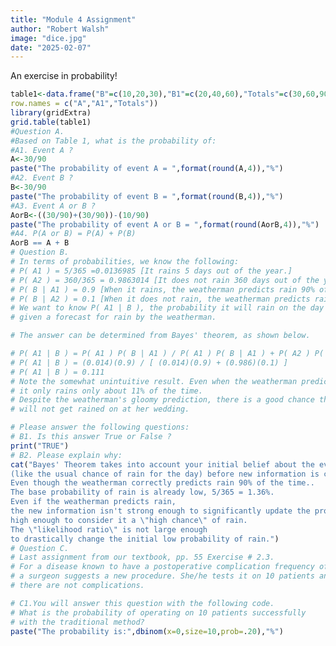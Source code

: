 ```yaml
---
title: "Module 4 Assignment"
author: "Robert Walsh"
image: "dice.jpg"
date: "2025-02-07"
---
```


An exercise in probability!

```r
table1<-data.frame("B"=c(10,20,30),"B1"=c(20,40,60),"Totals"=c(30,60,90),
row.names = c("A","A1","Totals"))
library(gridExtra)
grid.table(table1)
#Question A.
#Based on Table 1, what is the probability of:
#A1. Event A ?
A<-30/90
paste("The probability of event A = ",format(round(A,4)),"%")
#A2. Event B ?
B<-30/90
paste("The probability of event B = ",format(round(B,4)),"%")
#A3. Event A or B ?
AorB<-((30/90)+(30/90))-(10/90)
paste("The probability of event A or B = ",format(round(AorB,4)),"%")
#A4. P(A or B) = P(A) + P(B)
AorB == A + B
# Question B.
# In terms of probabilities, we know the following:
# P( A1 ) = 5/365 =0.0136985 [It rains 5 days out of the year.]
# P( A2 ) = 360/365 = 0.9863014 [It does not rain 360 days out of the year.]
# P( B | A1 ) = 0.9 [When it rains, the weatherman predicts rain 90% of the time.]
# P( B | A2 ) = 0.1 [When it does not rain, the weatherman predicts rain 10% of the time.]
# We want to know P( A1 | B ), the probability it will rain on the day of Jane's wedding,
# given a forecast for rain by the weatherman. 

# The answer can be determined from Bayes' theorem, as shown below.

# P( A1 | B ) = P( A1 ) P( B | A1 ) / P( A1 ) P( B | A1 ) + P( A2 ) P( B | A2 )
# P( A1 | B ) = (0.014)(0.9) / [ (0.014)(0.9) + (0.986)(0.1) ]
# P( A1 | B ) = 0.111
# Note the somewhat unintuitive result. Even when the weatherman predicts rain,
# it only rains only about 11% of the time. 
# Despite the weatherman's gloomy prediction, there is a good chance that Jane
# will not get rained on at her wedding.

# Please answer the following questions:
# B1. Is this answer True or False ?
print("TRUE")
# B2. Please explain why:
cat("Bayes' Theorem takes into account your initial belief about the event
(like the usual chance of rain for the day) before new information is considered. 
Even though the weatherman correctly predicts rain 90% of the time..
The base probability of rain is already low, 5/365 = 1.36%.
Even if the weatherman predicts rain,
the new information isn't strong enough to significantly update the probability
high enough to consider it a \"high chance\" of rain.
The \"likelihood ratio\" is not large enough
to drastically change the initial low probability of rain.")
# Question C.
# Last assignment from our textbook, pp. 55 Exercise # 2.3.
# For a disease known to have a postoperative complication frequency of 20%,
# a surgeon suggests a new procedure. She/he tests it on 10 patients and found
# there are not complications.

# C1.You will answer this question with the following code.
# What is the probability of operating on 10 patients successfully
# with the traditional method?
paste("The probability is:",dbinom(x=0,size=10,prob=.20),"%")
```
